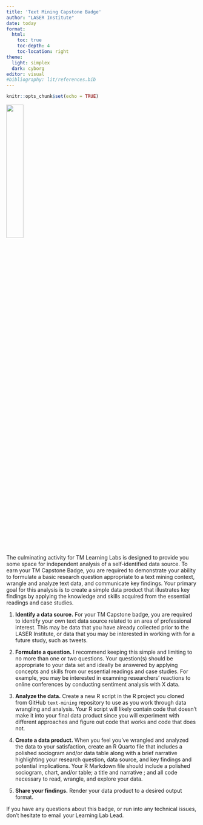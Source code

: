 ```yaml
---
title: 'Text Mining Capstone Badge'
author: "LASER Institute"
date: today 
format:
  html:
    toc: true
    toc-depth: 4
    toc-location: right
theme:
  light: simplex
  dark: cyborg
editor: visual
#bibliography: lit/references.bib
---
```


```r
knitr::opts_chunk$set(echo = TRUE)
```

![](img/tmb.png){width="30%"}

The culminating activity for TM Learning Labs is designed to provide you some space for independent analysis of a self-identified data source. To earn your TM Capstone Badge, you are required to demonstrate your ability to formulate a basic research question appropriate to a text mining context, wrangle and analyze text data, and communicate key findings. Your primary goal for this analysis is to create a simple data product that illustrates key findings by applying the knowledge and skills acquired from the essential readings and case studies.

1.  **Identify a data source.** For your TM Capstone badge, you are required to identify your own text data source related to an area of professional interest. This may be data that you have already collected prior to the LASER Institute, or data that you may be interested in working with for a future study, such as tweets.

2.  **Formulate a question.** I recommend keeping this simple and limiting to no more than one or two questions. Your question(s) should be appropriate to your data set and ideally be answered by applying concepts and skills from our essential readings and case studies. For example, you may be interested in examning researchers' reactions to online conferences by conducting sentiment analysis with X data.

3.  **Analyze the data.** Create a new R script in the R project you cloned from GitHub `text-mining` repository to use as you work through data wrangling and analysis. Your R script will likely contain code that doesn't make it into your final data product since you will experiment with different approaches and figure out code that works and code that does not.

4.  **Create a data product.** When you feel you've wrangled and analyzed the data to your satisfaction, create an R Quarto file that includes a polished sociogram and/or data table along with a brief narrative highlighting your research question, data source, and key findings and potential implications. Your R Markdown file should include a polished sociogram, chart, and/or table; a title and narrative ; and all code necessary to read, wrangle, and explore your data.

5.  **Share your findings.** Render your data product to a desired output format.

If you have any questions about this badge, or run into any technical issues, don't hesitate to email your Learning Lab Lead.
